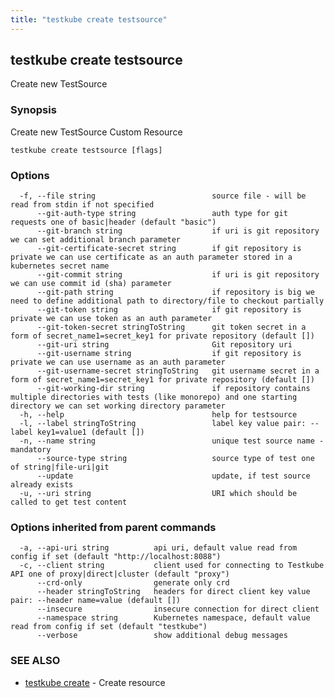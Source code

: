 ```yaml
---
title: "testkube create testsource"
---
```



<LegacyWarning />

## testkube create testsource

Create new TestSource

### Synopsis

Create new TestSource Custom Resource

```
testkube create testsource [flags]
```

### Options

```
  -f, --file string                          source file - will be read from stdin if not specified
      --git-auth-type string                 auth type for git requests one of basic|header (default "basic")
      --git-branch string                    if uri is git repository we can set additional branch parameter
      --git-certificate-secret string        if git repository is private we can use certificate as an auth parameter stored in a kubernetes secret name
      --git-commit string                    if uri is git repository we can use commit id (sha) parameter
      --git-path string                      if repository is big we need to define additional path to directory/file to checkout partially
      --git-token string                     if git repository is private we can use token as an auth parameter
      --git-token-secret stringToString      git token secret in a form of secret_name1=secret_key1 for private repository (default [])
      --git-uri string                       Git repository uri
      --git-username string                  if git repository is private we can use username as an auth parameter
      --git-username-secret stringToString   git username secret in a form of secret_name1=secret_key1 for private repository (default [])
      --git-working-dir string               if repository contains multiple directories with tests (like monorepo) and one starting directory we can set working directory parameter
  -h, --help                                 help for testsource
  -l, --label stringToString                 label key value pair: --label key1=value1 (default [])
  -n, --name string                          unique test source name - mandatory
      --source-type string                   source type of test one of string|file-uri|git
      --update                               update, if test source already exists
  -u, --uri string                           URI which should be called to get test content
```

### Options inherited from parent commands

```
  -a, --api-uri string          api uri, default value read from config if set (default "http://localhost:8088")
  -c, --client string           client used for connecting to Testkube API one of proxy|direct|cluster (default "proxy")
      --crd-only                generate only crd
      --header stringToString   headers for direct client key value pair: --header name=value (default [])
      --insecure                insecure connection for direct client
      --namespace string        Kubernetes namespace, default value read from config if set (default "testkube")
      --verbose                 show additional debug messages
```

### SEE ALSO

* [testkube create](testkube-create.mdx)	 - Create resource

